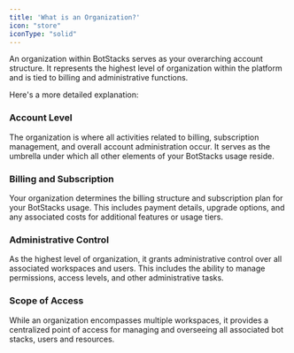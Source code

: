 ```yaml
---
title: 'What is an Organization?'
icon: "store"
iconType: "solid"
---
```


An organization within BotStacks serves as your overarching account structure. It represents the highest level of organization within the platform and is tied to billing and administrative functions. 

Here's a more detailed explanation:

### Account Level

The organization is where all activities related to billing, subscription management, and overall account administration occur. It serves as the umbrella under which all other elements of your BotStacks usage reside.

### Billing and Subscription

Your organization determines the billing structure and subscription plan for your BotStacks usage. This includes payment details, upgrade options, and any associated costs for additional features or usage tiers.

### Administrative Control

As the highest level of organization, it grants administrative control over all associated workspaces and users. This includes the ability to manage permissions, access levels, and other administrative tasks.

### Scope of Access

While an organization encompasses multiple workspaces, it provides a centralized point of access for managing and overseeing all associated bot stacks, users and resources.